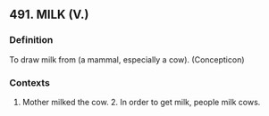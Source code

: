 ## 491. MILK (V.)
### Definition
To draw milk from (a mammal, especially a cow). (Concepticon)

### Contexts
1. Mother milked the cow. 2. In order to get milk, people milk cows.

